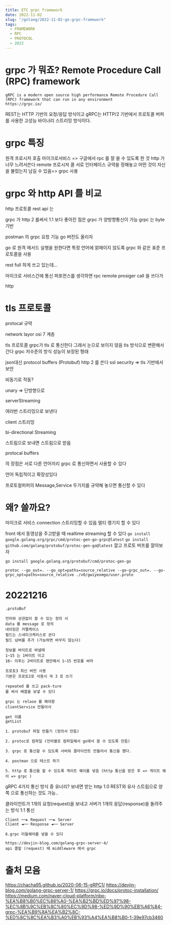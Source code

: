 ```yaml
---
title: ETC grpc framework
date: 2022-11-02
slug: "/golang/2022-11-02-go-grpc-framework"
tags:
  - FRAMEWORK
  - RPC
  - PROTOCOL
  - 2022
---
```


# grpc 가 뭐죠? Remote Procedure Call (RPC) framework
```
gRPC is a modern open source high performance Remote Procedure Call (RPC) framework that can run in any environment
https://grpc.io/
```
REST는 HTTP 기반의 요청/응답 방식이고
gRPC는 HTTP/2 기반에서 프로토콜 버퍼를 사용한 고성능 바이너리 스트리밍 방식이다.



# grpc 특징
원격 프로시저 호출
마이크로서비스
=> 구글에서 rpc 를 잘 쓸 수 있도록 한 것
http 가 너무 느려서쓴다
remote 프로시저 콜
서로 인터페이스 규약을 정해놓고
어떤 것이 자신을 불렀는지 남길 수 있음=> grpc 사용

# grpc 와 http API 를 비교

http 프로토콜
rest  api 는

grpc 가 http 2 를써서 1.1 보다 좋아진 점은
grpc 가 양방향통신이 가능
grpc 는 byte 기반

postman 의 grpc 요청 기능
go 버전도 올리자


go 로 원격 메서드 실행을 원한다면 특정 언어에 얽매이지 않도록
grpc 와 같은 표준 프로토콜을 사용


rest full 하게 쓰고 있는데...

마이크로 서비스간에 통신 퍼포먼스를 생각하면
rpc remote prosiger call
을 쓰다가

http

#  tls 프로토콜
protocal 규약

network layor
osi 7 계층

tls 프로토콜
grpc가 tls 로 통신한다
그래서 눈으로 보이지 않음
tls 방식으로 변환해서 간다
grpc 저수준의 방식
성능이 보장된 형태

json대신 protocol buffers (Protobuf)
http 2 를 쓴다
ssl security => tls 기반에서 보안

비동기로 작동?

unary
=> 단방향으로

serverStreaming

여러번 스트리밍으로 보낸다

client 스트리밍

bi-directional Streaming

스트림으로 보내면 스트림으로 받음

protocal buffers


의 장점은 서로 다른 언어끼리 grpc 로 통신하면서 사용할 수 있다


언어 독립적이고 확장성있다

프로토컬퍼퍼의 Message,Service  두가지를 규약해 놓으면 통신할 수 있다

# 왜? 쓸까요?

마이크로 서비스 connection
스트리밍할 수 있음
멀티 랭기지 할 수 있다


front 에서 동영상을 주고받을 때 realtime streaming 할 수 있다
`go install google.golang.org/grpc/cmd/protoc-gen-go-grpc@latest`
`go install github.com/golang/protobuf/protoc-gen-go@latest`
깔고 프로토 버프를 깔아보자

`go install google.golang.org/protobuf/cmd/protoc-gen-go`

`protoc --go_out=. --go_opt=paths=source_relative --go-grpc_out=. --go-grpc_opt=paths=source_relative ./v0/gwiyeomgo/user.proto`


# 20221216


	.protoBuf

	언어와 상관없이 쓸 수 있는 정의 서
	data 를 message 로 정의
	네이밍은 카멜케이스
	필드는 스네이크케리스로 쓴다
	필드 넘버를 추가 (가능하면 바꾸지 않는다)

	정보를 바이트로 바낼때
	1~15 는 1바이트 이고
	16~ 이후는 2바이트로 왠만해서 1~15 번호를 써라

	프로토3 최신 버전 사용
	기본은 프로토2로 사용시 꼭 3 로 쓰기

	repeated 를 쓰고 pack-ture
	를 써서 배열을 보냏 수 있다

	grpc 는 relase 를 해야함
	clientService 만들어서

	get 이름
	getList

    1. protobuf 파일 만들기 (정의서 만듬)

    2. protoc로 컴파일 (언어별로 컴파일해서 go에서 쓸 수 있도록 만듬)

    3. grpc 로 통신할 수 있도록 서버와 클라이언트 만들어서 통신을 했다.

    4. postman 으로 테스트 하기

    5. http 로 통신을 할 수 있도록 게이트 웨이를 넣음 (http 통신을 받은 후 => 게이트 웨이 => grpc )

gRPC 4가지 통신 방식 중
유너리?
보내면 받는 http 1.0 REST와 유사
스트림으로 양쪽 으로 통신하는 것도 가능..

클라이언트가 1개의 요청(request)을 보내고
서버가 1개의 응답(response)을 돌려주는 방식  1:1 통신
```
Client ──► Request ──► Server
Client ◄── Response ◄── Server
```

    6.grpc 미들웨어를 넣을 수 있다

    https://devjin-blog.com/golang-grpc-server-4/
    api 콜할 (request) 때 middleware 에서 grpc

# 출처 모음
https://chacha95.github.io/2020-06-15-gRPC1/
https://devjin-blog.com/golang-grpc-server-1/
https://grpc.io/docs/protoc-installation/
https://medium.com/naver-cloud-platform/nbp-%EA%B8%B0%EC%88%A0-%EA%B2%BD%ED%97%98-%EC%8B%9C%EB%8C%80%EC%9D%98-%ED%9D%90%EB%A6%84-grpc-%EA%B9%8A%EA%B2%8C-%ED%8C%8C%EA%B3%A0%EB%93%A4%EA%B8%B0-1-39e97cb3460